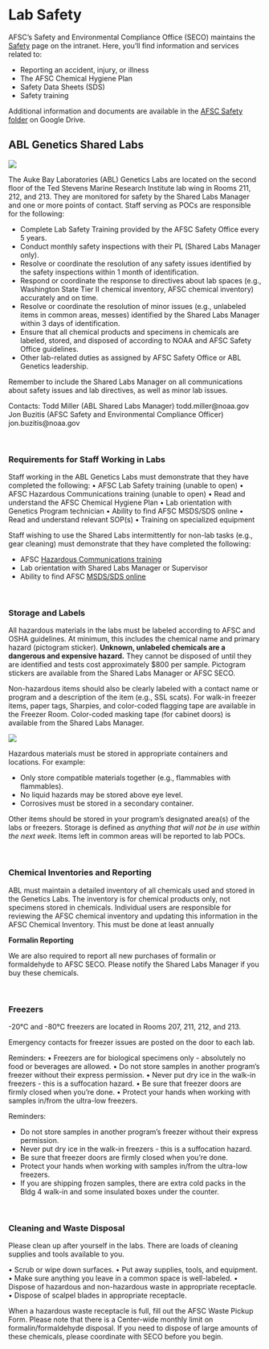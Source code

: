 # Lab Safety

AFSC's Safety and Environmental Compliance Office (SECO) maintains the [Safety](https://sites.google.com/noaa.gov/myafsc/safety/) page on the intranet. Here, you'll find information and services related to:

- Reporting an accident, injury, or illness
- The AFSC Chemical Hygiene Plan
- Safety Data Sheets (SDS)
- Safety training

Additional information and documents are available in the [AFSC Safety folder](https://drive.google.com/drive/u/0/folders/0Bxd9wnakNHDidG92djFoSDFJdTQ?resourcekey=0-CCGigU8eW59YQ9RN9_8Wpg) on Google Drive. 

## ABL Genetics Shared Labs

![](/img/shared-labs-schematic.JPG)

The Auke Bay Laboratories (ABL) Genetics Labs are located on the second floor of the Ted Stevens Marine Research Institute lab wing in Rooms 211, 212, and 213. They are monitored for safety by the Shared Labs Manager and one or more points of contact. Staff serving as POCs are responsible for the following:

- Complete Lab Safety Training provided by the AFSC Safety Office every 5 years.
- Conduct monthly safety inspections with their PL (Shared Labs Manager only).
- Resolve or coordinate the resolution of any safety issues identified by the safety inspections within 1 month of identification.
- Respond or coordinate the response to directives about lab spaces (e.g., Washington State Tier II chemical inventory, AFSC chemical inventory) accurately and on time.  
- Resolve or coordinate the resolution of minor issues (e.g., unlabeled items in common areas, messes) identified by the Shared Labs Manager within 3 days of identification.
- Ensure that all chemical products and specimens in chemicals are labeled, stored, and disposed of according to NOAA and AFSC Safety Office guidelines.
- Other lab-related duties as assigned by AFSC Safety Office or ABL Genetics leadership.
 
Remember to include the Shared Labs Manager on all communications about safety issues and lab directives, as well as minor lab issues.

Contacts:
Todd Miller (ABL Shared Labs Manager)  todd.miller@noaa.gov
Jon Buzitis (AFSC Safety and Environmental Compliance Officer)  jon.buzitis@noaa.gov

<br />

### Requirements for Staff Working in Labs

Staff working in the ABL Genetics Labs must demonstrate that they have completed the following:
•	AFSC Lab Safety training (unable to open)
•	AFSC Hazardous Communications training (unable to open)
•	Read and understand the AFSC Chemical Hygiene Plan
•	Lab orientation with Genetics Program technician
•	Ability to find AFSC MSDS/SDS online 
•	Read and understand relevant SOP(s)
•	Training on specialized equipment

Staff wishing to use the Shared Labs intermittently for non-lab tasks (e.g., gear cleaning) must demonstrate that they have completed the following:

- AFSC [Hazardous Communications training](https://docs.google.com/forms/d/e/1FAIpQLSf9FENDWeC8QRoMHcI979rhOoYul8XKOx0-2FWyGegL8plnuQ/viewform/)
- Lab orientation with Shared Labs Manager or Supervisor
- Ability to find AFSC [MSDS/SDS online](https://app.riskandsafety.com/)

<br />

### Storage and Labels

All hazardous materials in the labs must be labeled according to AFSC and OSHA guidelines. At minimum, this includes the chemical name and primary hazard (pictogram sticker). **Unknown, unlabeled chemicals are a dangerous and expensive hazard.** They cannot be disposed of until they are identified and tests cost approximately $800 per sample. Pictogram stickers are available from the Shared Labs Manager or AFSC SECO. 

Non-hazardous items should also be clearly labeled with a contact name or program and a description of the item (e.g., SSL scats). For walk-in freezer items, paper tags, Sharpies, and color-coded flagging tape are available in the Freezer Room. Color-coded masking tape (for cabinet doors) is available from the Shared Labs Manager.

![](/img/flagging-tape.JPG)

Hazardous materials must be stored in appropriate containers and locations. For example:

- Only store compatible materials together (e.g., flammables with flammables).
- No liquid hazards may be stored above eye level.
- Corrosives must be stored in a secondary container.

Other items should be stored in your program’s designated area(s) of the labs or freezers. Storage is defined as *anything that will not be in use within the next week*. Items left in common areas will be reported to lab POCs.

<br />

### Chemical Inventories and Reporting

ABL must maintain a detailed inventory of all chemicals used and stored in the Genetics Labs. The inventory is for chemical products only, not specimens stored in chemicals. 
Individual users are responsible for reviewing the AFSC chemical inventory and updating this information in the AFSC Chemical Inventory. This must be done at least annually

**Formalin Reporting**

We are also required to report all new purchases of formalin or formaldehyde to AFSC SECO. Please notify the Shared Labs Manager if you buy these chemicals. 

<br />

### Freezers

-20°C and -80°C freezers are located in Rooms 207, 211, 212, and 213.

Emergency contacts for freezer issues are posted on the door to each lab.

Reminders:
•	Freezers are for biological specimens only - absolutely no food or beverages are allowed. 
•	Do not store samples in another program’s freezer without their express permission.
•	Never put dry ice in the walk-in freezers - this is a suffocation hazard.
•	Be sure that freezer doors are firmly closed when you’re done.
•	Protect your hands when working with samples in/from the ultra-low freezers.

Reminders:

- Do not store samples in another program's freezer without their express permission.
- Never put dry ice in the walk-in freezers - this is a suffocation hazard.
- Be sure that freezer doors are firmly closed when you're done.
- Protect your hands when working with samples in/from the ultra-low freezers.
- If you are shipping frozen samples, there are extra cold packs in the Bldg 4 walk-in and some insulated boxes under the counter. 

<br />

### Cleaning and Waste Disposal

Please clean up after yourself in the labs. There are loads of cleaning supplies and tools available to you. 

•	Scrub or wipe down surfaces.
•	Put away supplies, tools, and equipment.
•	Make sure anything you leave in a common space is well-labeled.
•	Dispose of hazardous and non-hazardous waste in appropriate receptacle.
•	Dispose of scalpel blades in appropriate receptacle.

When a hazardous waste receptacle is full, fill out the AFSC Waste Pickup Form. Please note that there is a Center-wide monthly limit on formalin/formaldehyde disposal. If you need to dispose of large amounts of these chemicals, please coordinate with SECO before you begin.

<br />

